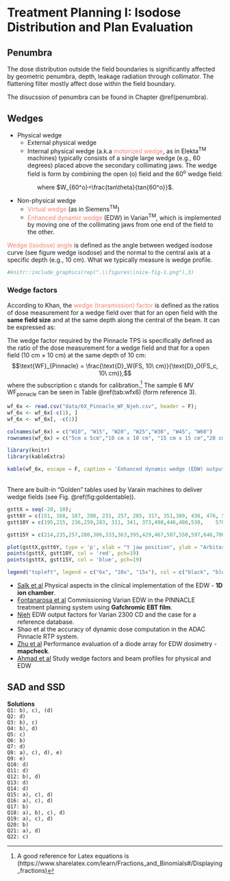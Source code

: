# Treatment Planning I: Isodose Distribution and Plan Evaluation {#planning1}

## Penumbra 

The dose distribution outside the field boundaries is significantly affected by geometric penumbra, depth, leakage radiation through collimator. The flattening filter mostly affect dose within the field boundary.

The disucssion of penumbra can be found in Chapter \@ref(penumbra). 

## Wedges {#wedges}

- Physical wedge
    * External physical wedge
    * Internal physical wedge (a.k.a <font color="Salmon">motorized wedge</font>, as in Elekta^TM^ machines) typically consists of a single large wedge (e.g., 60 degrees) placed above the secondary collimating jaws. The wedge field is form by combining the open (o) field and the 60^o^ wedge field:
    
\begin{equation}
\text{Dose}_{\theta}=W_{o}\text{Dose}_{o} + W_{60^o}\text{Dose}_{60^o},
(\#eq:mwedge)
\end{equation}
$\quad\quad\quad\quad$ where $W_{60^o}=\frac{tan\theta}{tan{60^o}}$. 

- Non-physical wedge 
    * <font color="Salmon">Virtual wedge</font> (as in Siemens^TM^)
    * <font color="Salmon">Enhanced dynamic wedge</font> (EDW) in Varian^TM^, which is implemented by moving one of the collimating jaws from one end of the field to the other. 
    
<font color="Salmon">Wedge (isodose) angle</font> is defined as the angle between wedged isodose curve (see figure wedge isodose) and the normal to the central axis at a specific depth (e.g., 10 cm). What we typically measure is wedge profile. 
```r
#knitr::include_graphics(rep(".\\figures\\nice-fig-1.png"),3)
```

### Wedge factors

According to Khan, the <font color="Salmon">wedge (transmission) factor</font> is defined as the ratios of dose measurement for a wedge field over that for an open field with the **same field size** and at the same depth along the central of the beam. It can be expressed as:

\begin{equation}
\text{WF}=\frac{\text{D}_W(FS,d)}{\text{D}_O(FS,d)}.
\end{equation}

The wedge factor required by the Pinnacle TPS is specifically defined as the ratio of the dose measurement for a wedge field and that for a open field (10 cm $\times$ 10 cm) at the same depth of 10 cm: $$\text{WF}_{Pinnacle} = \frac{\text{D}_W(FS, 10\ cm)}{\text{D}_O(FS_c, 10\ cm)},$$ where the subscription c stands for calibration.[^latex] The sample 6 MV WF~pinnacle~ can be seen in Table \@ref(tab:wfx6) (form reference 3). 

[^latex]:
A good reference for Latex equations is (https://www.sharelatex.com/learn/Fractions_and_Binomials#/Displaying_fractions)

```r

wf_6x <- read.csv("data/6X_Pinnacle_WF_Njeh.csv", header = F);
wf_6x <- wf_6x[-c(1), ]
wf_6x <- wf_6x[, -c(1)]

colnames(wf_6x) = c("W10", "W15", "W20", "W25","W30", "W45", "W60")
rownames(wf_6x) = c("5cm x 5cm","10 cm x 10 cm", "15 cm x 15 cm","20 cm x 20 cm")

library(knitr)
library(kableExtra)

kable(wf_6x, escape = F, caption = 'Enhanced dynamic wedge (EDW) output factors for a 6X beam')
```
<br/>
There are built-in "Golden" tables used by Varain machines to deliver wedge fields (see Fig. \@ref(fig:goldentable)). 

```r

gsttX = seq(-20, 10);
gstt6Y = c(151, 168, 187, 208, 231, 257, 285, 317, 351,389, 430, 476, 526, 581, 641, 707, 780, 859, 946, 1041, 1145, 1259, 1383, 1519, 1669, 1831, 2009, 2202, 2415, 2645, 2898)/1000;
gstt10Y = c(195,215, 236,259,283, 311, 341, 373,408,446,486,530,    578, 630,686, 746, 811, 881, 958, 1040, 1128, 1223, 1325, 1436, 1556, 1683, 1822, 1970, 2130, 2302, 2487)/1000;

gstt15Y = c(214,235,257,280,306,333,363,395,429,467,507,550,597,646,700,758,820,886,957,1034,1116,1204,1298,1400,1508,1624,1748,1880,2023,2174,2337)/1000;

plot(gsttX,gstt6Y, type = 'p', xlab = "Y jaw position", ylab = "Arbitary unit?", pch=19)
points(gsttX, gstt10Y, col = 'red', pch=19)
points(gsttX, gstt15Y, col = 'blue', pch=19)

legend("topleft", legend = c("6x", "10x", "15x"), col = c("black", "blue", "red"), pch = 19)
```


* [Salk et al](http://www.uni-ulm.de/~jsalk/edw/edw.pdf) Physical aspects in the clinical implementation of the EDW - **1D ion chamber**.
* [Fontanarosa et al](https://www.ncbi.nlm.nih.gov/pubmed/19928081) Commissioning Varian EDW in the PINNACLE treatment planning system using **Gafchromic EBT film**.
* [Njeh](http://onlinelibrary.wiley.com/doi/10.1120/jacmp.v16i5.5498/full) EDW output factors for Varian 2300 CD and the case for a reference database.
* Shao et al the accuracy of dynamic dose computation in the ADAC Pinnacle RTP system.
* [Zhu et al](http://onlinelibrary.wiley.com/doi/10.1118/1.598019/epdf) Performance evaluation of a diode array for EDW dosimetry - **mapcheck**.
* [Ahmad et al](http://www.jmp.org.in/article.asp?issn=0971-6203;year=2010;volume=35;issue=1;spage=33;epage=41;aulast=Ahmad) Study wedge factors and beam profiles for physical and EDW
 
## SAD and SSD  

**Solutions**  
`Q1: b), c), (d)`  
`Q2: d)`  
`Q3: b), c)`  
`Q4: b), d)`  
`Q5: c)`  
`Q6: b)`  
`Q7: d)`  
`Q8: a), c), d), e)`  
`Q9: e)`   
`Q10: d)`   
`Q11: d)`    
`Q12: b), d)`    
`Q13: d)`  
`Q14: d)`  
`Q15: a), c), d)`   
`Q16: a), c), d)`  
`Q17: b)`  
`Q18: a), b), c), d)`  
`Q19: a), c), d)`   
`Q20: b)`  
`Q21: a), d)`   
`Q22: c)`  